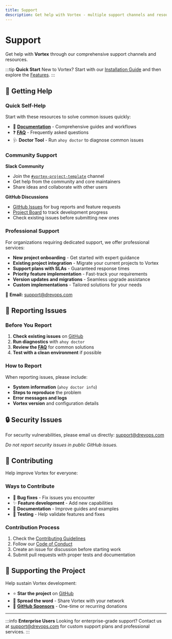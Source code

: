 ```yaml
---
title: Support
description: Get help with Vortex - multiple support channels and resources available
---
```


# Support

Get help with **Vortex** through our comprehensive support channels and resources.

:::tip **Quick Start**
New to Vortex? Start with our [Installation Guide](/docs/getting-started/installation) and then explore the [Features](/docs/getting-started/features).
:::


## 🛟 Getting Help

### Quick Self-Help
Start with these resources to solve common issues quickly:

- 📖 **[Documentation](/docs)** - Comprehensive guides and workflows
- ❓ **[FAQ](/docs/getting-started/faqs)** - Frequently asked questions
- 🩺 **Doctor Tool** - Run `ahoy doctor` to diagnose common issues

### Community Support

**Slack Community**
- Join the [`#vortex-project-template`](https://drupal.slack.com/archives/CRE86HQTW) channel
- Get help from the community and core maintainers
- Share ideas and collaborate with other users

**GitHub Discussions**
- [GitHub Issues](https://github.com/drevops/vortex/issues) for bug reports and feature requests
- [Project Board](https://github.com/orgs/drevops/projects/2/views/1) to track development progress
- Check existing issues before submitting new ones

### Professional Support

For organizations requiring dedicated support, we offer professional services:

- **New project onboarding** - Get started with expert guidance
- **Existing project integration** - Migrate your current projects to Vortex
- **Support plans with SLAs** - Guaranteed response times
- **Priority feature implementation** - Fast-track your requirements
- **Version updates and migrations** - Seamless upgrade assistance
- **Custom implementations** - Tailored solutions for your needs

📧 **Email:** [support@drevops.com](mailto:support@drevops.com)

## 🚨 Reporting Issues

### Before You Report
1. **Check existing issues** on [GitHub](https://github.com/drevops/vortex/issues)
2. **Run diagnostics** with `ahoy doctor`
3. **Review the [FAQ](/docs/getting-started/faqs)** for common solutions
4. **Test with a clean environment** if possible

### How to Report
When reporting issues, please include:
- **System information** (`ahoy doctor info`)
- **Steps to reproduce** the problem
- **Error messages and logs**
- **Vortex version** and configuration details

## 🔒 Security Issues

For security vulnerabilities, please email us directly: [support@drevops.com](mailto:support@drevops.com)

*Do not report security issues in public GitHub issues.*

## 🤝 Contributing

Help improve Vortex for everyone:

### Ways to Contribute
- 🐞 **Bug fixes** - Fix issues you encounter
- ✨ **Feature development** - Add new capabilities
- 📝 **Documentation** - Improve guides and examples
- 🧪 **Testing** - Help validate features and fixes

### Contribution Process
1. Check the [Contributing Guidelines](https://github.com/drevops/vortex/blob/develop/CONTRIBUTING.md)
2. Follow our [Code of Conduct](https://github.com/drevops/vortex/blob/develop/CODE_OF_CONDUCT.md)
3. Create an issue for discussion before starting work
4. Submit pull requests with proper tests and documentation

## 💖 Supporting the Project

Help sustain Vortex development:

- ⭐ **Star the project** on [GitHub](https://github.com/drevops/vortex)
- 📢 **Spread the word** - Share Vortex with your network
- 💝 **[GitHub Sponsors](https://github.com/sponsors/drevops)** - One-time or recurring donations

---

:::info **Enterprise Users**
Looking for enterprise-grade support? Contact us at [support@drevops.com](mailto:support@drevops.com) for custom support plans and professional services.
:::
